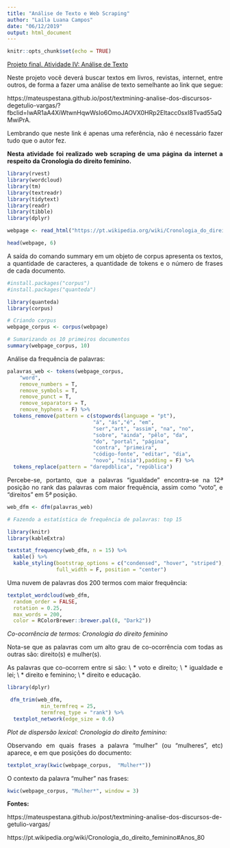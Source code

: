 ---
title: "Análise de Texto e Web Scraping"
author: "Laíla Luana Campos"
date: "06/12/2019"
output: html_document
---

```{r setup, include=FALSE}
knitr::opts_chunk$set(echo = TRUE)
```

<div style="text-align: justify"> 


[Projeto final. Atividade IV: Análise de Texto](#heading-3)

Neste projeto você deverá buscar textos em livros, revistas, internet, entre outros, de forma a fazer uma análise de texto semelhante ao link que segue: 



https://mateuspestana.github.io/post/textmining-analise-dos-discursos-degetulio-vargas/?fbclid=IwAR1aA4XiWtwnHqwWsIo6OmoJAOVX0HRp2Eltacc0sxI8Tvad55aQMwiPrA. 


Lembrando que neste link é apenas uma referência, não é necessário fazer tudo que o autor fez.  

**Nesta atividade foi realizado web scraping de uma página da internet a respeito da Cronologia do direito feminino.** 

```{r, include=TRUE, message=F}

library(rvest)
library(wordcloud)
library(tm)
library(textreadr)
library(tidytext)
library(readr)
library(tibble)
library(dplyr)

webpage <- read_html("https://pt.wikipedia.org/wiki/Cronologia_do_direito_feminino#Anos_80")

head(webpage, 6)

```

A saída do comando summary em um objeto de corpus apresenta os textos, a quantidade de caracteres, a quantidade de tokens e o número de frases de cada documento.

```{r, include=TRUE, message=F}

#install.packages("corpus")
#install.packages("quanteda")

library(quanteda)
library(corpus)

# Criando corpus
webpage_corpus <- corpus(webpage)

# Sumarizando os 10 primeiros documentos
summary(webpage_corpus, 10)

```

Análise da frequência de palavras:

```{r, include=TRUE, message=F}

palavras_web <- tokens(webpage_corpus,
    "word",
    remove_numbers = T,
    remove_symbols = T,
    remove_punct = T,
    remove_separators = T,
    remove_hyphens = F) %>% 
  tokens_remove(pattern = c(stopwords(language = "pt"), 
                            "á", "ás","é", "em",
                            "ser","art", "assim", "na", "no",
                            "sobre", "ainda", "pêlo", "da",
                            "do", "portal", "página", 
                            "contra", "primeira",
                            "código-fonte", "editar", "dia", 
                            "novo", "nísia"),padding = F) %>%
  tokens_replace(pattern = "darepdblica", "república")
```


Percebe-se, portanto, que a palavras "igualdade" encontra-se na $12ª$ posição no rank das palavras com maior frequência, assim como "voto", e "direitos" em $5ª$ posição.

```{r, include=TRUE, message=F}

web_dfm <- dfm(palavras_web)

# Fazendo a estatística de frequência de palavras: top 15

library(knitr)
library(kableExtra)

textstat_frequency(web_dfm, n = 15) %>% 
  kable() %>% 
  kable_styling(bootstrap_options = c("condensed", "hover", "striped"), 
                full_width = F, position = "center")
```

Uma nuvem de palavras dos 200 termos com maior frequência:

```{r, include=TRUE, message=F}

textplot_wordcloud(web_dfm,
  random_order = FALSE,
  rotation = 0.25,
  max_words = 200,
  color = RColorBrewer::brewer.pal(8, "Dark2"))

```

*Co-ocorrência de termos: Cronologia do direito feminino*

Nota-se que as palavras com um alto grau de co-ocorrência com todas as outras são: direito(s) e mulher(s). 

As palavras que co-ocorrem entre si são: 
\\
* voto e direito;
\\
* igualdade e lei;
\\
* direito e feminino;
\\
* direito e educação.

```{r, include=TRUE, message=F}

library(dplyr)

 dfm_trim(web_dfm,
           min_termfreq = 25,
           termfreq_type = "rank") %>% 
  textplot_network(edge_size = 0.6)

```

*Plot de dispersão lexical: Cronologia do direito feminino:*

Observando em quais frases a palavra "mulher" (ou "mulheres", etc) aparece, e em que posições do documento:

```{r, include=TRUE, message=F}

textplot_xray(kwic(webpage_corpus,  "Mulher*"))

```

O contexto da palavra "mulher" nas frases:

```{r, include=TRUE, message=F}

kwic(webpage_corpus, "Mulher*", window = 3)

```


**Fontes:** 

https://mateuspestana.github.io/post/textmining-analise-dos-discursos-de-getulio-vargas/

https://pt.wikipedia.org/wiki/Cronologia_do_direito_feminino#Anos_80
